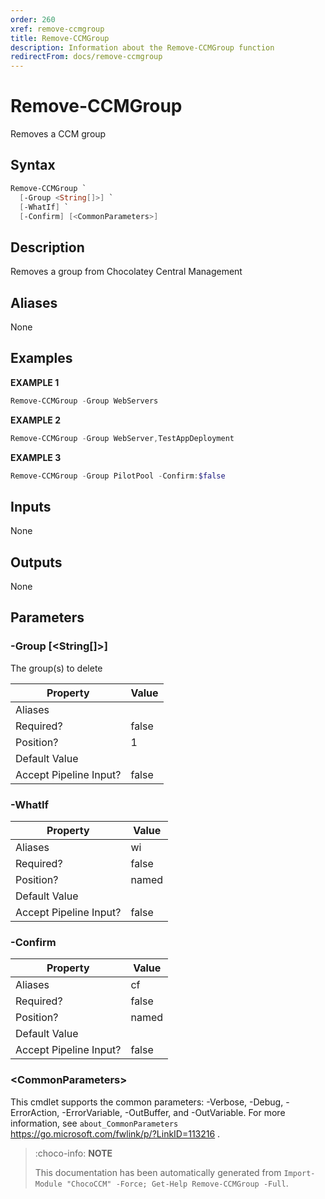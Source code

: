 ```yaml
---
order: 260
xref: remove-ccmgroup
title: Remove-CCMGroup
description: Information about the Remove-CCMGroup function
redirectFrom: docs/remove-ccmgroup
---
```


# Remove-CCMGroup

<!-- This documentation is automatically generated from /Remove-CCMGroup.ps1 using GenerateDocs.ps1. Contributions are welcome at the original location(s). -->

Removes a CCM group

## Syntax

~~~powershell
Remove-CCMGroup `
  [-Group <String[]>] `
  [-WhatIf] `
  [-Confirm] [<CommonParameters>]
~~~

## Description

Removes a group from Chocolatey Central Management


## Aliases

None

## Examples

 **EXAMPLE 1**

~~~powershell
Remove-CCMGroup -Group WebServers

~~~

**EXAMPLE 2**

~~~powershell
Remove-CCMGroup -Group WebServer,TestAppDeployment

~~~

**EXAMPLE 3**

~~~powershell
Remove-CCMGroup -Group PilotPool -Confirm:$false

~~~

## Inputs

None

## Outputs

None

## Parameters

###  -Group [&lt;String[]&gt;]
The group(s) to delete

Property               | Value
---------------------- | -----
Aliases                |
Required?              | false
Position?              | 1
Default Value          |
Accept Pipeline Input? | false

###  -WhatIf
Property               | Value
---------------------- | -----
Aliases                | wi
Required?              | false
Position?              | named
Default Value          |
Accept Pipeline Input? | false

###  -Confirm
Property               | Value
---------------------- | -----
Aliases                | cf
Required?              | false
Position?              | named
Default Value          |
Accept Pipeline Input? | false

### &lt;CommonParameters&gt;

This cmdlet supports the common parameters: -Verbose, -Debug, -ErrorAction, -ErrorVariable, -OutBuffer, and -OutVariable. For more information, see `about_CommonParameters` https://go.microsoft.com/fwlink/p/?LinkID=113216 .



<Xref title="Function Reference" value="chococcm-functions" />

> :choco-info: **NOTE**
>
> This documentation has been automatically generated from `Import-Module "ChocoCCM" -Force; Get-Help Remove-CCMGroup -Full`.

